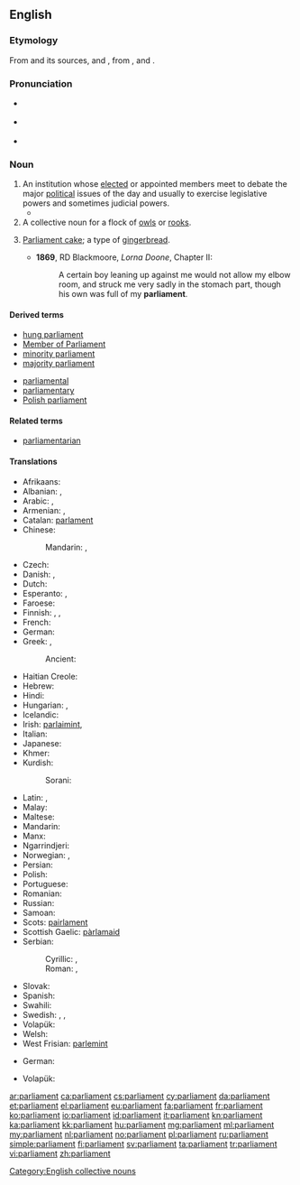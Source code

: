 {{also|Parliament}}
==English==
{{wikipedia}}

===Etymology===
From {{etyl|ML.|en}} {{term|parlamentum|lang=la}} and its sources, {{etyl|xno|en}} and {{etyl|fro|en}} {{term|parlement||discussion, meeting, assembly, council|lang=fro}}, from {{term|parler||to speak|lang=fro}}, and {{term|-ment||medium|lang=fro}}.

===Pronunciation===
* {{a|UK}} {{IPA|/ˈpɑːləmənt/}}
* {{a|US}} {{IPA|/ˈpɑɹləmənt/}}
* {{audio|en-us-parliament.ogg|Audio (US)}}

===Noun===
{{en-noun}}

# An institution whose [[elect]]ed or appointed members meet to debate the major [[political]] issues of the day and usually to exercise legislative powers and sometimes judicial powers.
#* {{quote-news
|year=2011
|date=December 14
|author=Angelique Chrisafis
|title=Rachida Dati accuses French PM of sexism and elitism
|work=Guardian
|url=http://www.guardian.co.uk/world/2011/dec/14/rachida-dati-french-sexism-elitism
|page=
|passage=The row started over who will run for '''parliament''' in a wealthy rightwing constituency on the left bank in Paris, a safe seat for Sarkozy's ruling UMP. Dati is already a local mayor in the neighbourhood, a job felt to have been handed to her on a plate when she was a Sarkozy favourite. She has since fallen from grace, and when she left government she took a European parliament seat, considered a consolation prize.}}
# A collective noun for a flock of [[owl]]s or [[rook]]s.
# {{context|historical|lang=en}} [[parliament cake|Parliament cake]]; a type of [[gingerbread]].
#* '''1869''', RD Blackmoore, ''Lorna Doone'', Chapter II:
#*: A certain boy leaning up against me would not allow my elbow room, and struck me very sadly in the stomach part, though his own was full of my '''parliament'''.

====Derived terms====
{{rel-top|terms derived from ''parliament''}}
* [[hung parliament]]
* [[Member of Parliament]]
* [[minority parliament]]
* [[majority parliament]]
{{rel-mid}}
* [[parliamental]]
* [[parliamentary]]
* [[Polish parliament]]
{{rel-bottom}}

====Related terms====
* [[parliamentarian]]

====Translations====
{{trans-top|an elected political institution}}
* Afrikaans: {{t-|af|parlement}}
* Albanian: {{t-|sq|parlament|m}}, {{t-|sq|kuvend|m}}
* Arabic: {{t-|ar|مجلس|m|tr=májlis}}, {{t-|ar|برلمان|m|tr=barlamān}}
* Armenian: {{t-|hy|խորհրդարան|tr=xorhrdaran}}, {{t-|hy|պառլամենտ|tr=paṙlament}}
* Catalan: [[parlament]] {{g|m}}
* Chinese:
*: Mandarin: {{t|cmn|議會|sc=Hani}}, {{t|cmn|议会|tr=yìhuì|sc=Hani}}
* Czech: {{t+|cs|parlament|m}}
* Danish: {{t+|da|parlament}}, {{t+|da|ting|n}}
* Dutch: {{t+|nl|parlement|n}}
* Esperanto: {{t-|eo|deputitejo}}, {{t+|eo|parlamento}}
* Faroese: {{t-|fo|ting|n}}
* Finnish: {{t+|fi|eduskunta}}, {{t+|fi|parlamentti}}, {{t-|fi|valtiopäivät}}
* French: {{t+|fr|parlement|m}}
* German: {{t+|de|Parlament|n}}
* Greek: {{t+|el|βουλή|f|tr=voulí}}, {{t+|el|κοινοβούλιο|n|tr=koinovoúlio}}
*: Ancient: {{tø|grc|θεσμοθετεῖον|n|sc=polytonic}}
* Haitian Creole: {{tø|ht|palman}}
* Hebrew: {{t-|he|הפרלמנט}}
* Hindi: {{t-|hi|संसद|tr=sansada}}
* Hungarian: {{t+|hu|országgyűlés}}, {{t+|hu|parlament}}
* Icelandic: {{t+|is|þing}}
* Irish: [[parlaimint]], {{t-|ga|pharlaimint}}
* Italian: {{t+|it|parlamento|m}}
* Japanese: {{t+|ja|議会|tr=ぎかい, gikai}}
* Khmer: {{t-|km|សភាតំណាងរាស្ត្រ|tr=sak phea dom narng reas|sc=Khmr}}
* Kurdish:
*: Sorani: {{t+|ku|په‌رله‌مان|tr=perleman|sc=ku-Arab}}
{{trans-mid}}
* Latin: {{t+|la|senatus|m}}, {{t-|la|parlamentum|n}}
* Malay: {{t-|ms|parlimen}}
* Maltese: {{t-|mt|parlament|m}}
* Mandarin: {{t-|cmn|議會|tr=Yìhuì|sc=Hani}}
* Manx: {{t-|gv|ard-whaiyl}}
* Ngarrindjeri: {{tø|nay|tendi}}
* Norwegian: {{t+|no|ting}}, {{t-|no|parlament}}
* Persian: {{t+|fa|مجلس|tr=majles}}
* Polish: {{t+|pl|parlament|m}}
* Portuguese: {{t+|pt|parlamento|m}}
* Romanian: {{t+|ro|parlament|n}}
* Russian: {{t+|ru|парламент|m|tr=parláment}}
* Samoan: {{t-|sm|fono}}
* Scots: [[pairlament]]
* Scottish Gaelic: [[pàrlamaid]]
* Serbian:
*: Cyrillic: {{t-|sh|парламент|m|sc=Cyrl}}, {{t-|sh|скупштина|f|sc=Cyrl}}
*: Roman: {{t-|sh|parlament|m}}, {{t-|sh|skupština|f}}
* Slovak: {{t-|sk|parlament|m}}
* Spanish: {{t+|es|parlamento|m}}
* Swahili: {{t+|sw|bunge}}
* Swedish: {{t+|sv|riksdag}}, {{t+|sv|ting|n}}, {{t+|sv|parlament|n}}
* Volapük: {{t-|vo|dail}}
* Welsh: {{t+|cy|senedd}}
* West Frisian: [[parlemint]] {{g|n}}
{{trans-bottom}}

{{trans-top|a group of rooks, owls, etc.}}
* German: {{qualifier|owls}} {{t-|de|Eulenschwarm|m}}
{{trans-mid}}
* Volapük: {{qualifier|owls, collective}} {{t-|vo|lülem}}
{{trans-bottom}}

{{trans-top|a type of cake, gingerbread}}
{{trans-mid}}
{{trans-bottom}}

[[Category:English collective nouns]]

[[ar:parliament]]
[[ca:parliament]]
[[cs:parliament]]
[[cy:parliament]]
[[da:parliament]]
[[et:parliament]]
[[el:parliament]]
[[eu:parliament]]
[[fa:parliament]]
[[fr:parliament]]
[[ko:parliament]]
[[io:parliament]]
[[id:parliament]]
[[it:parliament]]
[[kn:parliament]]
[[ka:parliament]]
[[kk:parliament]]
[[hu:parliament]]
[[mg:parliament]]
[[ml:parliament]]
[[my:parliament]]
[[nl:parliament]]
[[no:parliament]]
[[pl:parliament]]
[[ru:parliament]]
[[simple:parliament]]
[[fi:parliament]]
[[sv:parliament]]
[[ta:parliament]]
[[tr:parliament]]
[[vi:parliament]]
[[zh:parliament]]